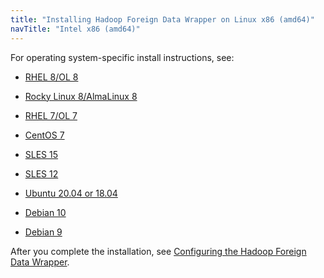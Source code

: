 ```yaml
---
title: "Installing Hadoop Foreign Data Wrapper on Linux x86 (amd64)"
navTitle: "Intel x86 (amd64)"
---
```


For operating system-specific install instructions, see:

  - [RHEL 8/OL 8](01_hadoop_rhel8_x86)

  - [Rocky Linux 8/AlmaLinux 8](02_hadoop_other_linux8_x86)
  - [RHEL 7/OL 7](03_hadoop_rhel7_x86)
  - [CentOS 7](04_hadoop_centos7_x86)
  - [SLES 15](05_hadoop_sles15_x86)
  - [SLES 12](07_hadoop_sles12_x86)
  - [Ubuntu 20.04 or 18.04](09_hadoop__ubuntu18_20_x86)
  - [Debian 10](09a_hadoop__deb10_x86)
  - [Debian 9](11_hadoop__deb9_x86)

After you complete the installation, see [Configuring the Hadoop Foreign Data Wrapper](../../08_configuring_the_hadoop_data_adapter).
